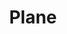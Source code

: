 ---
title: "Plane"
description: "Open source project management software"
pubDate: 2024-10-30
status: published
slug: 'plane-project-management'
coverimage: "plane-screenshot.png"
vendoricon: "plane-icon-white.svg"
horizontal_logo: "plane-logo-horizontal.png"
tags: ["project management", "business apps"]
vendor_primary_color: "blue-500"
vendor_secondary_color: "white"
category: "business"
---